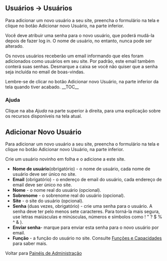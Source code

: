 {{Languages|
{{en|Users Authors and Users SubPanel}}
{{ja|Users Authors and Users SubPanel}}
{{pt-br|Painel Usuários-Adicionar Novo}}
}}
{{Comunidade WP-Brasil}}
==Usuários &rarr; Usuários==
Para adicionar um novo usuário a seu site, preencha o formulário na tela e clique no botão Adicionar novo Usuário, na parte inferior.

Você deve atribuir uma senha para o novo usuário, que poderá mudá-la depois de fazer log in. O nome de usuário, no entanto, nunca pode ser alterado.

Os novos usuários receberão um email informando que eles foram adicionados como usuários em seu site. Por padrão, este email também conterá suas senhas. Desmarque a caixa se você não quiser que a senha seja incluída no email de boas-vindas.

Lembre-se de clicar no botão Adicionar novo Usuário, na parte inferior da tela quando tiver acabado. 
{{Imagens|[[Image:painel-adicionar-usuario.png|750px|]]|Painel Adicionar Novo}}
__TOC__


===Ajuda===
Clique na aba ''Ajuda'' na parte superior à direita, para uma explicação sobre os recursos disponíveis na tela atual.

==Adicionar Novo Usuário==
Para adicionar um novo usuário a seu site, preencha o formulário na tela e clique no botão Adicionar novo Usuário, na parte inferior.

Crie um usuário novinho em folha e o adicione a este site.

*'''Nome de usuário'''(obrigatório) - o nome de usuário, cada nome de usuário deve ser único no site.
*'''Email''' (obrigatório) - o endereço de email do usuário, cada endereço de email deve ser único no site.	
*'''Nome''' - o nome real do usuário (opcional).
*'''Sobrenome''' - o sobrenome real do usuário (opcional). 	
*'''Site''' - o site do usuário (opcional).	
*'''Senha''' (duas vezes, obrigatório) - crie uma senha para o usuário. A senha deve ter pelo menos sete caracteres. Para torná-la mais segura, use letras maiúsculas e minúsculas, números e símbolos como ! " ? $ % ^ & ).
*'''Enviar senha'''- marque para enviar esta senha para o novo usuário por email.
*'''Função''' - a função do usuário no site. Consulte [[pt-br:Funções e Capacidades|Funções e Capacidades]] para saber mais.

Voltar para [[pt-br:Painéis de Administração| Painéis de Administração]]
{{Painel de Administração}}
{{DEFAULTSORT:U}}